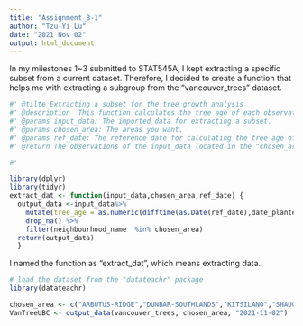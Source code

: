 ```yaml
---
title: "Assignment_B-1"
author: "Tzu-Yi Lu"
date: "2021 Nov 02"
output: html_document
---
```


In my milestones 1~3 submitted to STAT545A, I kept extracting a specific subset from a current dataset. Therefore, I decided to  create a function that helps me with extracting a subgroup from the "vancouver_trees" dataset.

```r
#' @tilte Extracting a subset for the tree growth analysis
#' @description  This function calculates the tree age of each observation in the input and then extracts a subset from it according to the specified area(s).
#' @params input_data: The imported data for extracting a subset.
#' @params chosen_area: The areas you want.
#' @params ref_date: The reference date for calculating the tree age of each observation.
#' @return The observations of the input_data located in the "chosen_area".

#' 

library(dplyr)
library(tidyr)
extract_dat <- function(input_data,chosen_area,ref_date) {
  output_data <-input_data%>%
    mutate(tree_age = as.numeric(difftime(as.Date(ref_date),date_planted))/365) %>%
    drop_na() %>%
    filter(neighbourhood_name  %in% chosen_area)
  return(output_data)
  }

```

I named the function as "extract_dat", which means extracting data.

```r

# load the dataset from the "datateachr" package
library(datateachr)

chosen_area <- c("ARBUTUS-RIDGE","DUNBAR-SOUTHLANDS","KITSILANO","SHAUGHNESSY","WEST POINT GREY")
VanTreeUBC <- output_data(vancouver_trees, chosen_area, "2021-11-02")

```

